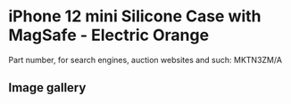 
# iPhone 12 mini Silicone Case with MagSafe - Electric Orange

Part number, for search engines, auction websites and such: MKTN3ZM/A

## Image gallery

<div style={{ width: "768px" }}>
  <GalleryComponent
    images={[
      {
        original: "/everysource/MKTN3.png",
        thumbnail: "/everypreview/MKTN3.png",
      },
      {
        original: "/everysource/MKTN3_AV01.png",
        thumbnail: "/everypreview/MKTN3_AV01.png",
      },
      {
        original: "/everysource/MKTN3_AV02.png",
        thumbnail: "/everypreview/MKTN3_AV02.png",
      },
      {
        original: "/everysource/MKTN3_AV03.png",
        thumbnail: "/everypreview/MKTN3_AV03.png",
      },
      {
        original: "/everysource/MKTN3_AV04.png",
        thumbnail: "/everypreview/MKTN3_AV04.png",
      },
      {
        original: "/everysource/MKTN3_AV05.png",
        thumbnail: "/everypreview/MKTN3_AV05.png",
      }
    ]}
  />
</div>